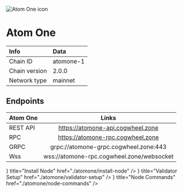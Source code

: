 
![Atom One icon](/icons/oneIcon.png)

# Atom One

| Info | Data |
| :------------      | :----------      |
| Chain ID           | atomone-1      |
| Chain version      | 2.0.0  |
| Network type       | mainnet   |

## Endpoints

| Atom One         | Links                               |
| :------------      | :----------:                        |
| REST API           | https://atomone-api.cogwheel.zone      |
| RPC                | https://atomone-rpc.cogwheel.zone      |
| GRPC               | grpc://atomone-grpc.cogwheel.zone:443  |
| Wss | wss://atomone-rpc.cogwheel.zone/websocket |

<Cards>
  <Card
    icon={<ChevronRightIcon />}
    title="Install Node"
    href="./atomone/install-node"
  />
  <Card
    icon={<ChevronRightIcon />}
    title="Validator Setup"
    href="./atomone/validator-setup"
  />
  <Card
    icon={<ChevronRightIcon />}
    title="Node Commands"
    href="./atomone/node-commands"
  />
</Cards>